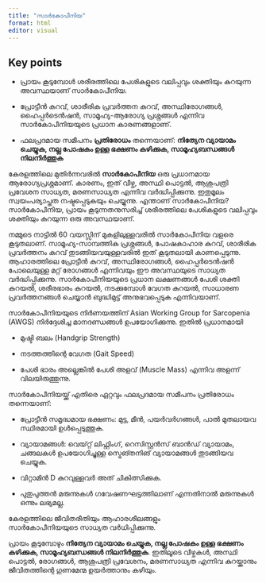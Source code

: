 ```yaml
---
title: "സാർകോപീനിയ"
format: html
editor: visual
---
```


::: callout-note
## Key points

-   പ്രായം കൂടുമ്പോൾ ശരീരത്തിലെ പേശികളുടെ വലിപ്പവും ശക്തിയും കുറയുന്ന അവസ്ഥയാണ് സാർകോപീനിയ.

-   പ്രോട്ടീൻ കുറവ്, ശാരീരിക പ്രവർത്തന കുറവ്, അസ്ഥിരോഗങ്ങൾ, ഹൈപ്പർടെൻഷൻ, സാമൂഹ്യ-ആരോഗ്യ പ്രശ്നങ്ങൾ എന്നിവ സാർകോപീനിയയുടെ പ്രധാന കാരണങ്ങളാണ്.

-   ഫലപ്രദമായ സമീപനം **പ്രതിരോധം** തന്നെയാണ്: **നിത്യേന വ്യായാമം ചെയ്യുക, നല്ല പോഷകം ഉള്ള ഭക്ഷണം കഴിക്കുക, സാമൂഹ്യബന്ധങ്ങൾ നിലനിർത്തുക**
:::

കേരളത്തിലെ മുതിർന്നവരിൽ **സാർകോപീനിയ** ഒരു പ്രധാനമായ ആരോഗ്യപ്രശ്നമാണ്. കാരണം, ഇത് വീഴ്ച, അസ്ഥി പൊട്ടൽ, ആശുപത്രി പ്രവേശന സാധ്യത, മരണസാധ്യത എന്നിവ വർദ്ധിപ്പിക്കുന്നു. ഇതുമൂലം സ്വയംപര്യാപ്തത നഷ്ടപ്പെടുകയും ചെയ്യുന്നു. എന്താണ് സാർകോപീനിയ? സാർകോപീനിയ, പ്രായം കൂടുന്നതനുസരിച്ച് ശരീരത്തിലെ പേശികളുടെ വലിപ്പവും ശക്തിയും കുറയുന്ന ഒരു അവസ്ഥയാണ്.

നമ്മുടെ നാട്ടിൽ 60 വയസ്സിന് മുകളിലുള്ളവരിൽ സാർകോപീനിയ വളരെ കൂടുതലാണ്. സാമൂഹ്യ-സാമ്പത്തിക പ്രശ്നങ്ങൾ, പോഷകാഹാര കുറവ്, ശാരീരിക പ്രവർത്തനം കുറവ് തുടങ്ങിയവയുള്ളവരിൽ ഇത് കൂടുതലായി കാണപ്പെടുന്നു. ആഹാരത്തിലെ പ്രോട്ടീൻ കുറവ്, അസ്ഥിരോഗങ്ങൾ, ഹൈപ്പർടെൻഷൻ പോലെയുള്ള മറ്റ് രോഗങ്ങൾ എന്നിവയും ഈ അവസ്ഥയുടെ സാധ്യത വർദ്ധിപ്പിക്കുന്നു. സാർകോപീനിയയുടെ പ്രധാന ലക്ഷണങ്ങൾ പേശി ശക്തി കുറയൽ, ശരീരഭാരം കുറയൽ, നടക്കുമ്പോൾ വേഗത കുറയൽ, സാധാരണ പ്രവർത്തനങ്ങൾ ചെയ്യാൻ ബുദ്ധിമുട്ട് അനുഭവപ്പെടുക എന്നിവയാണ്.

സാർകോപീനിയയുടെ നിർണയത്തിന് Asian Working Group for Sarcopenia (AWGS) നിർദ്ദേശിച്ച മാനദണ്ഡങ്ങൾ ഉപയോഗിക്കുന്നു. ഇതിൽ പ്രധാനമായി

-   മുഷ്ടി ബലം (Handgrip Strength)

-   നടത്തത്തിന്റെ വേഗത (Gait Speed)

-   പേശി ഭാരം അല്ലെങ്കിൽ പേശി അളവ് (Muscle Mass) എന്നിവ അളന്ന് വിലയിരുത്തുന്നു.

സാർകോപീനിയയ്ക്ക് എതിരെ ഏറ്റവും ഫലപ്രദമായ സമീപനം പ്രതിരോധം തന്നെയാണ്:

-   പ്രോട്ടീൻ സമൃദ്ധമായ ഭക്ഷണം: മുട്ട, മീൻ, പയർവർഗങ്ങൾ, പാൽ മുതലായവ സ്ഥിരമായി ഉൾപ്പെടുത്തുക.

-   വ്യായാമങ്ങൾ: വെയ്റ്റ് ലിഫ്റ്റിംഗ്, റെസിസ്റ്റൻസ് ബാൻഡ് വ്യായാമം, ചങ്ങലകൾ ഉപയോഗിച്ചുള്ള സ്ട്രെങ്തനിങ് വ്യായാമങ്ങൾ തുടങ്ങിയവ ചെയ്യുക.

-   വിറ്റാമിൻ D കുറവുള്ളവർ അത് ചികിത്സിക്കുക. 

-   പുതുപുത്തൻ മരുന്നുകൾ ഗവേഷണഘട്ടത്തിലാണ് എന്നതിനാൽ മരുന്നുകൾ ഒന്നും ലഭ്യമല്ല.

കേരളത്തിലെ ജീവിതരീതിയും ആഹാരശീലങ്ങളും സാർകോപീനിയയുടെ സാധ്യത വർധിപ്പിക്കുന്നു.

പ്രായം കൂടുമ്പോഴും **നിത്യേന വ്യായാമം ചെയ്യുക, നല്ല പോഷകം ഉള്ള ഭക്ഷണം കഴിക്കുക, സാമൂഹ്യബന്ധങ്ങൾ നിലനിർത്തുക**. ഇതിലൂടെ വീഴ്ചകൾ, അസ്ഥി പൊട്ടൽ, രോഗങ്ങൾ, ആശുപത്രി പ്രവേശനം, മരണസാധ്യത എന്നിവ കുറയ്ക്കാനും ജീവിതത്തിന്റെ ഗുണമേന്മ ഉയർത്താനും കഴിയും.
